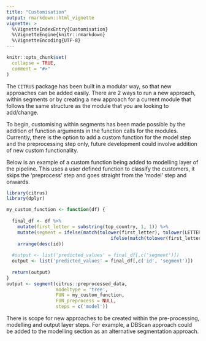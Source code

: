```yaml
---
title: "Customisation"
output: rmarkdown::html_vignette
vignette: >
  %\VignetteIndexEntry{Customisation}
  %\VignetteEngine{knitr::rmarkdown}
  %\VignetteEncoding{UTF-8}
---
```


```r
knitr::opts_chunk$set(
  collapse = TRUE,
  comment = "#>"
)
```

The `CITRUS` package has been built in a modular way, so that new approaches can be added easily. There are 2 ways to run a new approach, within segments or by creating a new approach for a current module that follows the same structure as the module that you are looking to add/change. 

To begin, customising within segments has been made possible by the addition of function arguments in the function calls for the modules. Currently, there is the option to add a custom function for the model step and the preprocessing step only, future development could involve addition of new custom functionality. 

Below is an example of a custom function being added to modelling layer of the pipeline. This uses a user defined function to classify the customers, it skips the 'preprocess' step and goes straight from the 'model' step and onwards.

```r
library(citrus)
library(dplyr)

my_custom_function <- function(df) {
  
  final_df <- df %>%
    mutate(first_letter = substring(top_country, 1, 1)) %>%
    mutate(segment = ifelse(match(tolower(first_letter), tolower(LETTERS)) <= 8, 'Segment A',
                                      ifelse(match(tolower(first_letter), tolower(LETTERS)) <= 17, 'Segment B', 'Segment C'))) %>%
    arrange(desc(id))
  
  #output <- list('predicted_values' = final_df[,c('segment')])
  output <- list('predicted_values' = final_df[,c('id', 'segment')])
  
  return(output)
}
output <- segment(citrus::preprocessed_data, 
                  modeltype = 'tree',
                  FUN = my_custom_function,
                  FUN_preprocess = NULL,
                  steps = c('model'))                  
```

There is scope for new approaches to be created within the pre-processing, modelling and output layer steps. For example, a DBScan approach could be added to the modelling section as an alternative segmentation approach.
